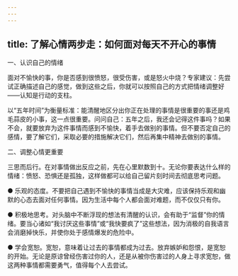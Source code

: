 ```yaml
---
---
---
```

title: 了解心情两步走：如何面对每天不开心的事情
---



一、认识自己的情绪

面对不愉快的事，你是否感到很愤怒，很受伤害，或是怒火中烧？专家建议：先尝试正确描述自己的感觉，做到这些之后，你就可以按照自己的方式把情绪调整好——认知是行动的支柱。

以“五年时间”为衡量标准：能清醒地区分出你正在处理的事情是很重要的事还是鸡毛蒜皮的小事，这一点很重要。问问自己：五年之后，我还会记得这件事吗？如果不会，就要放弃为这件事情而感到不愉快，着手去做别的事情。但不要否定自己的感情，要了解它们，采取必要的措施解决它们，然后再集中精神去做别的事情。

二、调整心情更重要

三思而后行。在对事情做出反应之前，先在心里默数到十。无论你要表达什么样的情绪：愤怒、恐惧还是孤独，这样做都可以给自己留片刻时间去彻底思考问题。

● 乐观的态度。不要把自己遇到不愉快的事情当成是大灾难，应该保持乐观和幽默的心态去面对任何事情。因为生活中每个人都会面对难题，而不仅仅只有你。

● 积极地思考。对头脑中不断浮现的想法有清醒的认识，会有助于“监督”你的情绪。要当心诸如“我讨厌这些事情”或“我快要疯了”这些想法，因为消极的自我语言会消磨掉快乐，并使你处于感情爆发的危险中。

● 学会宽恕。宽恕，意味着让过去的事情都成为过去。放弃嫉妒和怨恨，是宽恕的开始。无论是原谅曾经伤害过你的人，还是从被你伤害过的人身上寻求宽恕，做这两种事情都需要勇气，值得每个人去尝试。